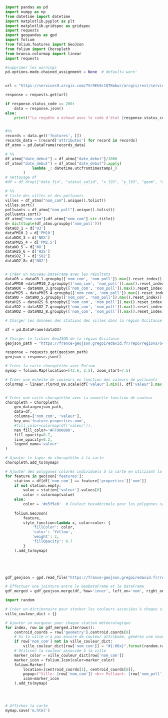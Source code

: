 ```python
import pandas as pd
import numpy as np
from datetime import datetime
import matplotlib.pyplot as plt
import matplotlib.gridspec as gridspec
import requests
import geopandas as gpd
import folium
from folium.features import GeoJson
from folium import Choropleth
from branca.colormap import linear
import requests

#supprimer les warnings
pd.options.mode.chained_assignment = None  # default='warn'
 

url = "https://services9.arcgis.com/7Sr9Ek9c1QTKmbwr/arcgis/rest/services/mesures_occitanie_mensuelle_poll_princ/FeatureServer/0/query?where=1%3D1&outFields=nom_com,nom_poll,valeur,date_debut,date_fin&outSR=4326&f=json"

response = requests.get(url)

if response.status_code == 200:
    data = response.json()
else:
    print(f"La requête a échoué avec le code d'état {response.status_code}")


#%%
records = data.get('features', [])
records_data = [record['attributes'] for record in records]
df_atmo = pd.DataFrame(records_data)

# %%
df_atmo["date_debut"] = df_atmo["date_debut"]/1000
df_atmo["date_debut"] = df_atmo["date_debut"].apply(
            lambda _: datetime.utcfromtimestamp(_)
        )
# nettoyage df
#df = df.drop(["date_fin", "statut_valid", "x_l93", "y_l93", "geom", "metrique"], axis=1)

# %%
# liste des villes et des polluants
villes = df_atmo["nom_com"].unique().tolist()
villes.sort()
polluants = df_atmo["nom_poll"].unique().tolist()
polluants.sort()
df_atmo["nom_com"]=df_atmo["nom_com"].str.title()
d= dict(tuple(df_atmo.groupby('nom_poll')))
dataO3_1 = d['O3']
dataPM10_2 = d['PM10']
dataNOX_3 = d['NOX']
dataPM25_4 = d['PM2.5']
dataNO_5 = d['NO']
dataH2S_6 = d['H2S']
dataSO2_7 = d['SO2']
dataNO2_8= d['NO2']


# Créer un nouveau DataFrame avec les résultats
dataO3 = dataO3_1.groupby(['nom_com', 'nom_poll']).max().reset_index()
dataPM10 =dataPM10_2.groupby(['nom_com', 'nom_poll']).max().reset_index()
dataNOX = dataNOX_3.groupby(['nom_com', 'nom_poll']).max().reset_index()
dataPM25 = dataPM25_4.groupby(['nom_com', 'nom_poll']).max().reset_index()
dataNO = dataNO_5.groupby(['nom_com', 'nom_poll']).max().reset_index()
dataH2S = dataH2S_6.groupby(['nom_com', 'nom_poll']).max().reset_index()
dataSO2 = dataSO2_7.groupby(['nom_com', 'nom_poll']).max().reset_index()
dataNO2 = dataNO2_8.groupby(['nom_com', 'nom_poll']).max().reset_index()

# Charger les données des stations des villes dans la région Occitanie

df = pd.DataFrame(dataO3)

# Charger le fichier GeoJSON de la région Occitanie
geojson_path = "https://france-geojson.gregoiredavid.fr/repo/regions/occitanie/communes-occitanie.geojson"

response = requests.get(geojson_path)
geojson = response.json()

# Créer la carte choroplèthe avec Folium
mymap = folium.Map(location=[43.6, 2.5], zoom_start=7.5)

# Créer une échelle de couleurs en fonction des valeurs de polluants
colormap = linear.YlOrRd_09.scale(df['valeur'].min(), df['valeur'].max())


# Créer une carte choroplèthe avec la nouvelle fonction de couleur
choropleth = Choropleth(
    geo_data=geojson_path,
    data=df,
    columns=['nom_com', 'valeur'],
    key_on='feature.properties.nom',
    #fill_color=colormap(df['valeur']),
    nan_fill_color='#FF000000',
    fill_opacity=0.7,
    line_opacity=0.2,
    legend_name='valeur'
)

# Ajouter le layer de choroplèthe à la carte
choropleth.add_to(mymap)

# Ajouter des polygones colorés individuels à la carte en utilisant la fonction de couleur
for feature in geojson['features']:
    station = df[df['nom_com'] == feature['properties']['nom']]
    if not station.empty:
        value = station['valeur'].values[0]
        color = colormap(value)
    else:
        color = '#e5f5e0'  # Couleur hexadécimale pour les polygones sans données
    
    folium.GeoJson(
        feature,
        style_function=lambda x, color=color: {
            'fillColor': color,
            'color': 'Yellow',
            'weight': 2,
            'fillOpacity': 0.7
        }
    ).add_to(mymap)



 

gdf_geojson = gpd.read_file("https://france-geojson.gregoiredavid.fr/repo/regions/occitanie/communes-occitanie.geojson")

# Effectuer une jointure entre le GeoDataFrame et le DataFrame
gdf_merged = gdf_geojson.merge(df, how='inner', left_on='nom', right_on='nom_com')

import random

# Créer un dictionnaire pour stocker les couleurs associées à chaque ville
ville_couleur_dict = {}

# Ajouter un marqueur pour chaque station météorologique
for index, row in gdf_merged.iterrows():
    centroid_coords = row['geometry'].centroid.coords[0]
    # Si la ville n'a pas encore de couleur attribuée, générez une nouvelle couleur
    if row['nom_com'] not in ville_couleur_dict:
        ville_couleur_dict[row['nom_com']] = "#{:06x}".format(random.randint(0, 0xFFFFFF))
    # Utiliser la couleur associée à la ville
    marker_color = ville_couleur_dict[row['nom_com']]   
    marker_icon = folium.Icon(color=marker_color) 
    folium.Marker(
        location=[centroid_coords[1], centroid_coords[0]],
        popup=f"Ville: {row['nom_com']} <br> Polluant: {row['nom_poll']} <br> Valeur: {row['valeur']}",
        icon=marker_icon
    ).add_to(mymap)


   

# Affichez la carte
mymap.save('m.html')
```





